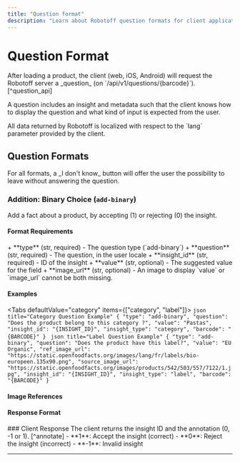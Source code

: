 ```yaml
---
title: "Question format"
description: "Learn about Robotoff question formats for client applications, including binary choice questions, metadata requirements, and annotation workflow for product insights validation."
---
```



# Question Format

<Callout title="Client-Server Communication">
After loading a product, the client (web, iOS, Android) will request the Robotoff server a _question_ (on `/api/v1/questions/{barcode}`). [^question_api]
</Callout>

A question includes an insight and metadata such that the client knows how to display the question and what kind of input is expected from the user.

<Callout type="info" title="Localization">
All data returned by Robotoff is localized with respect to the `lang` parameter provided by the client.
</Callout>

## Question Formats

<Callout title="Universal Option">
For all formats, a _I don't know_ button will offer the user the possibility to leave without answering the question.
</Callout>

### Addition: Binary Choice (`add-binary`)

Add a fact about a product, by accepting (1) or rejecting (0) the insight.

<Cards>
  <Card title="Label Addition" description="Add a new label (en:organic)" />
  <Card title="Packager Code" description="Add a new packager code (EMB 52052B)" />
  <Card title="Category Addition" description="Add a new category (en:pastas)" />
</Cards>

#### Format Requirements

<Callout title="Required Fields">
+ **type** (str, required) - The question type (`add-binary`)
+ **question** (str, required) - The question, in the user locale
+ **insight_id** (str, required) - ID of the insight
</Callout>

<Callout title="Optional Fields">
+ **value** (str, optional) - The suggested value for the field
+ **image_url** (str, optional) - An image to display
</Callout>

<Callout type="warn" title="Field Constraint">
`value` or `image_url` cannot be both missing.
</Callout>

#### Examples

<Tabs defaultValue="category" items={["category", "label"]}>
  <Tab value="category">
    ```json title="Category Question Example"
    {
      "type": "add-binary",
      "question": "Does the product belong to this category ?",
      "value": "Pastas",
      "insight_id": "{INSIGHT_ID}",
      "insight_type": "category",
      "barcode": "{BARCODE}"
    }
    ```
  </Tab>
  <Tab value="label">
    ```json title="Label Question Example"
    {
      "type": "add-binary",
      "question": "Does the product have this label?",
      "value": "EU Organic",
      "ref_image_url": "https://static.openfoodfacts.org/images/lang/fr/labels/bio-europeen.135x90.png",
      "source_image_url": "https://static.openfoodfacts.org/images/products/542/503/557/7122/1.jpg",
      "insight_id": "{INSIGHT_ID}",
      "insight_type": "label",
      "barcode": "{BARCODE}"
    }
    ```
  </Tab>
</Tabs>

#### Image References

<Cards>
  <Card title="ref_image_url" description="Can be used to display an image in the question interface, such as labels (IGP, organic,...)" />
  <Card title="source_image_url" description="The URL of the image from which the insight was extracted, if any" />
</Cards>

#### Response Format

<Steps>
<Step>
### Client Response
The client returns the insight ID and the annotation (0, -1 or 1). [^annotate]
</Step>
</Steps>

<Callout type="info" title="Annotation Values">
- **1**: Accept the insight (correct)
- **0**: Reject the insight (incorrect) 
- **-1**: Invalid insight
</Callout>

---

[^question_api]: see `robotoff.app.api.ProductQuestionsResource`
[^annotate]: see `robotoff.app.api.AnnotateInsightResource`
